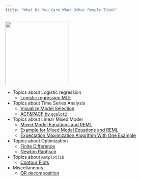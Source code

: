 ```yaml
---
title: "What Do You Care What Other People Think"
---
```


![](./files/too-much-coffee-featured.jpg){width=200px}

* Topics about Logistic regression
    + [Logistic regression MLE](logistic_regression_theory_hand_check.html)
    
* Topics about Time Series Analysis
    + [Visualize Model Selection](Data_Visulization_of_ARIMA_Model_Selection.html)
    + [ACF&PACF by `ggplot2`](ACF_PACF_by_ggplot2.html)

* Topics about Linear Mixed Model
    + [Mixed Model Equations and REML](Linear_mixed_model_equations.html)
    + [Example for Mixed Model Equations and REML](Example_Linear_mixed_model.html)
    + [Expectation Maximization Algorithm With One Example](Expectation_Maximization_Algorithm_With_One_Example.html)
    
* Topics about Optimization
    + [Finite Difference](Finite_Difference.html)
    + [Newton Raphson](Newton_Raphson.html)
    
* Topics about `matplotlib`
    + [Contour Plots](Contour_matplotlib.html)
    
* Miscellaneous
    + [QR decomposition](OLS_QR.html)